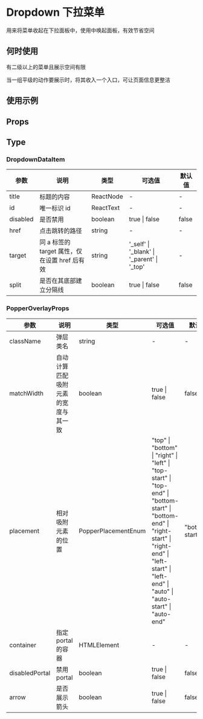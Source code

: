 # Dropdown 下拉菜单

用来将菜单收起在下拉面板中，使用中唤起面板，有效节省空间

## 何时使用

有二级以上的菜单且展示空间有限

当一组平级的动作要展示时，将其收入一个入口，可让页面信息更整洁

## 使用示例

<!-- Inject Stories -->

## Props

<!-- Inject Props -->

## Type

### DropdownDataItem

| 参数     | 说明                                          | 类型      | 可选值                                          | 默认值 |
| -------- | --------------------------------------------- | --------- | ----------------------------------------------- | ------ |
| title    | 标题的内容                                    | ReactNode | -                                               | -      |
| id       | 唯一标识 id                                   | ReactText | -                                               | -      |
| disabled | 是否禁用                                      | boolean   | true \| false                                   | false  |
| href     | 点击跳转的路径                                | string    | -                                               | -      |
| target   | 同 a 标签的 target 属性，仅在设置 href 后有效 | string    | ︎'\_self' \| '\_blank' \| '\_parent' \| '\_top' | -      |
| split    | 是否在其底部建立分隔线                        | boolean   | ︎true \| false                                  | false  |

### PopperOverlayProps

| 参数           | 说明                               | 类型                | 可选值                                                                                                                                                                                                     | 默认值         |
| -------------- | ---------------------------------- | ------------------- | ---------------------------------------------------------------------------------------------------------------------------------------------------------------------------------------------------------- | -------------- |
| className      | 弹层类名                           | string              | -                                                                                                                                                                                                          | -              |
| matchWidth     | 自动计算匹配吸附元素的宽度与其一致 | boolean             | true \| false                                                                                                                                                                                              | false          |
| placement      | 相对吸附元素的位置                 | PopperPlacementEnum | "top" \| "bottom" \| "right" \| "left" \| "top-start" \| "top-end" \| "bottom-start" \| "bottom-end" \| "right-start" \| "right-end" \| "left-start" \| "left-end" \| "auto" \| "auto-start" \| "auto-end" | "bottom-start" |
| container      | 指定 portal 的容器                 | HTMLElement         | -                                                                                                                                                                                                          | -              |
| disabledPortal | 禁用 portal                        | boolean             | true \| false                                                                                                                                                                                              | false          |
| arrow          | 是否展示箭头                       | boolean             | true \| false                                                                                                                                                                                              | false          |
